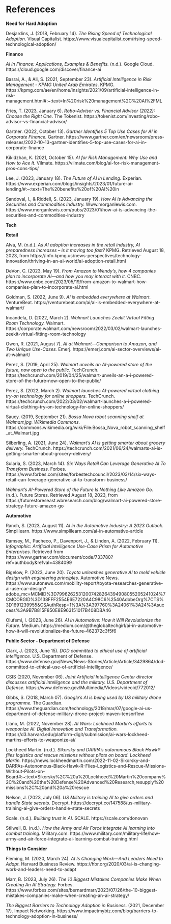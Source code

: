 # References

__Need for Hard Adoption__

Desjardins, J. (2018, February 14). _The Rising Speed of Technological Adoption._ Visual Capitalist. https://www.visualcapitalist.com/rising-speed-technological-adoption/


__Finance__

_AI in Finance: Applications, Examples & Benefits._ (n.d.). Google Cloud. https://cloud.google.com/discover/finance-ai

Basrai, A., & Ali, S. (2021, September 23). _Artificial Intelligence in Risk Management - KPMG United Arab Emirates_. KPMG. https://kpmg.com/ae/en/home/insights/2021/09/artificial-intelligence-in-risk-management.html#:~:text=In%20risk%20management%2C%20AI%2FML

Fries, T. (2023, January 6). _Robo-Advisor vs. Financial Advisor (2022): Choose the Right One._ The Tokenist. https://tokenist.com/investing/robo-advisor-vs-financial-advisor/

Gartner. (2022, October 13). _Gartner Identifies 5 Top Use Cases for AI in Corporate Finance._ Gartner. https://www.gartner.com/en/newsroom/press-releases/2022-10-13-gartner-identifies-5-top-use-cases-for-ai-in-corporate-finance

Kikidzhan, K. (2021, October 15). _AI for Risk Management: Why Use and How to Ace It._ Vilmate. https://vilmate.com/blog/ai-for-risk-management-pros-cons-tips/

Lee, J. (2023, January 18). _The Future of AI in Lending._ Experian. https://www.experian.com/blogs/insights/2023/01/future-ai-lending/#:~:text=The%20benefits%20of%20AI%20in

Sandoval, I., & Riddell, S. (2023, January 19). _How AI is Advancing the Securities and Commodities Industry._ Www.morganlewis.com. https://www.morganlewis.com/pubs/2023/01/how-ai-is-advancing-the-securities-and-commodities-industry


__Tech__



__Retail__

Alva, M. (n.d.). _As AI adoption increases in the retail industry, AI preparedness increases – is it moving too fast?_ KPMG. Retrieved August 18, 2023, from https://info.kpmg.us/news-perspectives/technology-innovation/thriving-in-an-ai-world/ai-adoption-retail.html

DeVon, C. (2023, May 19). _From Amazon to Wendy’s, how 4 companies plan to incorporate AI—and how you may interact with it._ CNBC. https://www.cnbc.com/2023/05/19/from-amazon-to-walmart-how-companies-plan-to-incorporate-ai.html

Goldman, S. (2022, June 9). _AI is embedded everywhere at Walmart._ VentureBeat. https://venturebeat.com/ai/ai-is-embedded-everywhere-at-walmart/

Incandela, D. (2022, March 2). _Walmart Launches Zeekit Virtual Fitting Room Technology._ Walmart. https://corporate.walmart.com/newsroom/2022/03/02/walmart-launches-zeekit-virtual-fitting-room-technology

Owen, R. (2021, August 7). _AI at Walmart—Comparison to Amazon, and Two Unique Use-Cases._ Emerj. https://emerj.com/ai-sector-overviews/ai-at-walmart/

Perez, S. (2019, April 25). _Walmart unveils an AI-powered store of the future, now open to the public._ TechCrunch. https://techcrunch.com/2019/04/25/walmart-unveils-an-a-i-powered-store-of-the-future-now-open-to-the-public/

Perez, S. (2022, March 2). _Walmart launches AI-powered virtual clothing try-on technology for online shoppers._ TechCrunch. https://techcrunch.com/2022/03/02/walmart-launches-a-i-powered-virtual-clothing-try-on-technology-for-online-shoppers/

Saucy. (2019, September 21). _Bossa Nova robot scanning shelf at Walmart.jpg. Wikimedia Commons._ https://commons.wikimedia.org/wiki/File:Bossa_Nova_robot_scanning_shelf_at_Walmart.jpg

Silberling, A. (2021, June 24). _Walmart’s AI is getting smarter about grocery delivery._ TechCrunch. https://techcrunch.com/2021/06/24/walmarts-ai-is-getting-smarter-about-grocery-delivery/

Sularia, S. (2023, March 14). _Six Ways Retail Can Leverage Generative AI To Transform Business._ Forbes. https://www.forbes.com/sites/forbestechcouncil/2023/03/14/six-ways-retail-can-leverage-generative-ai-to-transform-business/

_Walmart’s AI-Powered Store of the Future Is Nothing Like Amazon Go._ (n.d.). Future Stores. Retrieved August 18, 2023, from https://futurestoreseast.wbresearch.com/blog/walmart-ai-powered-store-strategy-future-amazon-go


__Automotive__

Ranch, S. (2023, August 11). _AI in the Automotive Industry: A 2023 Outlook._ Simplilearn. https://www.simplilearn.com/ai-in-automative-article

Ramsey, M., Pacheco, P., Davenport, J., & Linden, A. (2022, February 11). _Infographic: Artificial Intelligence Use-Case Prism for Automotive Enterprises._ Retrieved from https://www.gartner.com/document/code/733780?ref=authbody&refval=4384099

Bigelow, P. (2023, June 20). _Toyota unleashes generative AI to meld vehicle design with engineering principles._ Automotive News. https://www.autonews.com/mobility-report/toyota-researches-generative-ai-use-car-design?adobe_mc=MCMID%3D79962625312007428264394908055205241024%7CMCORGID%3D138FFF2554E6E7220A4C98C6%2540AdobeOrg%7CTS%3D1691239955&CSAuthResp=1%3A%3A397760%3A24061%3A24%3Asuccess%3A9B7B815F850E8E963151017B408DBA46

Olufemi, I. (2023, June 26). _AI in Automotive: How it Will Revolutionize the Future._ Medium. https://medium.com/@theglobaltechgirl/ai-in-automotive-how-it-will-revolutionalize-the-future-462372c3f5f6


__Public Sector - Department of Defense__

Clark, J. (2023, June 15). _DOD committed to ethical use of artificial intelligence._ U.S. Department of Defense. https://www.defense.gov/News/News-Stories/Article/Article/3429864/dod-committed-to-ethical-use-of-artificial-intelligence/

CSIS (2020, November 06). _Joint Artificial Intelligence Center director discusses artificial intelligence and the military. U.S. Department of Defense._ https://www.defense.gov/Multimedia/Videos/videoid/772012/

Gibbs, S. (2018, March 07). _Google’s AI is being used by US military drone programme._ The Guardian. https://www.theguardian.com/technology/2018/mar/07/google-ai-us-department-of-defense-military-drone-project-maven-tensorflow

Llano, M. (2022, November 28). _AI Wars: Lockheed Martin’s efforts to weaponize AI. Digital Innovation and Transformation._ https://d3.harvard.edu/platform-digit/submission/ai-wars-lockheed-martins-efforts-to-weaponize-ai/

Lockheed Martin. (n.d.). _Sikorsky and DARPA's autonomous Black Hawk® flies logistics and rescue missions without pilots on board. Lockheed Martin._ https://news.lockheedmartin.com/2022-11-02-Sikorsky-and-DARPAs-Autonomous-Black-Hawk-R-Flies-Logistics-and-Rescue-Missions-Without-Pilots-on-Board#:~:text=Sikorsky%2C%20a%20Lockheed%20Martin%20company%2C%20and%20the%20Defense%20Advanced%20Research,resupply%20missions%2C%20and%20a%20rescue

Nelson, J. (2023, July 06). _US Military is training AI to give orders and handle State secrets._ Decrypt. https://decrypt.co/147588/us-military-training-ai-give-orders-handle-state-secrets

Scale. (n.d.). _Building trust in AI._ SCALE. https://scale.com/donovan

Stilwell, B. (n.d.). _How the Army and Air Force integrate AI learning into combat training._ Military.com. https://www.military.com/military-life/how-army-and-air-force-integrate-ai-learning-combat-training.html


__Things to Consider__

Fleming, M. (2020, March 24). _AI Is Changing Work—And Leaders Need to Adapt._ Harvard Business Review. https://hbr.org/2020/03/ai-is-changing-work-and-leaders-need-to-adapt

Marr, B. (2023, July 26). _The 10 Biggest Mistakes Companies Make When Creating An AI Strategy._ Forbes. https://www.forbes.com/sites/bernardmarr/2023/07/26/the-10-biggest-mistakes-companies-make-when-creating-an-ai-strategy/

_The Biggest Barriers to Technology Adoption in Business._ (2021, December 17). Impact Networking. https://www.impactmybiz.com/blog/barriers-to-technology-adoption-in-business/